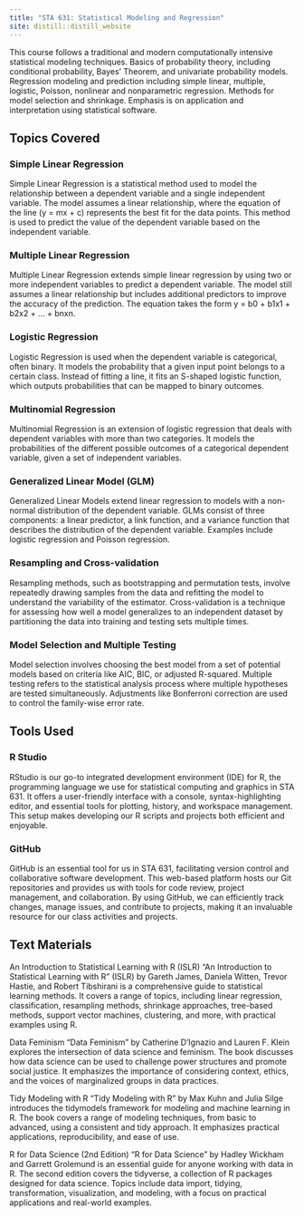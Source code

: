```yaml
---
title: "STA 631: Statistical Modeling and Regression"
site: distill::distill_website
---
```


This course follows a traditional and modern computationally intensive statistical modeling techniques. Basics of probability theory, including conditional probability, Bayes' Theorem, and univariate probability models. Regression modeling and prediction including simple linear, multiple, logistic, Poisson, nonlinear and nonparametric regression. Methods for model selection and shrinkage. Emphasis is on application and interpretation using statistical software. 

## Topics Covered

### Simple Linear Regression
Simple Linear Regression is a statistical method used to model the relationship between a dependent variable and a single independent variable. The model assumes a linear relationship, where the equation of the line (y = mx + c) represents the best fit for the data points. This method is used to predict the value of the dependent variable based on the independent variable.

### Multiple Linear Regression
Multiple Linear Regression extends simple linear regression by using two or more independent variables to predict a dependent variable. The model still assumes a linear relationship but includes additional predictors to improve the accuracy of the prediction. The equation takes the form y = b0 + b1x1 + b2x2 + ... + bnxn.

### Logistic Regression
Logistic Regression is used when the dependent variable is categorical, often binary. It models the probability that a given input point belongs to a certain class. Instead of fitting a line, it fits an S-shaped logistic function, which outputs probabilities that can be mapped to binary outcomes.

### Multinomial Regression
Multinomial Regression is an extension of logistic regression that deals with dependent variables with more than two categories. It models the probabilities of the different possible outcomes of a categorical dependent variable, given a set of independent variables.

### Generalized Linear Model (GLM)
Generalized Linear Models extend linear regression to models with a non-normal distribution of the dependent variable. GLMs consist of three components: a linear predictor, a link function, and a variance function that describes the distribution of the dependent variable. Examples include logistic regression and Poisson regression.

### Resampling and Cross-validation
Resampling methods, such as bootstrapping and permutation tests, involve repeatedly drawing samples from the data and refitting the model to understand the variability of the estimator. Cross-validation is a technique for assessing how well a model generalizes to an independent dataset by partitioning the data into training and testing sets multiple times.

### Model Selection and Multiple Testing
Model selection involves choosing the best model from a set of potential models based on criteria like AIC, BIC, or adjusted R-squared. Multiple testing refers to the statistical analysis process where multiple hypotheses are tested simultaneously. Adjustments like Bonferroni correction are used to control the family-wise error rate.

## Tools Used

### R Studio
RStudio is our go-to integrated development environment (IDE) for R, the programming language we use for statistical computing and graphics in STA 631. It offers a user-friendly interface with a console, syntax-highlighting editor, and essential tools for plotting, history, and workspace management. This setup makes developing our R scripts and projects both efficient and enjoyable.

### GitHub
GitHub is an essential tool for us in STA 631, facilitating version control and collaborative software development. This web-based platform hosts our Git repositories and provides us with tools for code review, project management, and collaboration. By using GitHub, we can efficiently track changes, manage issues, and contribute to projects, making it an invaluable resource for our class activities and projects.


## Text Materials

An Introduction to Statistical Learning with R (ISLR)
"An Introduction to Statistical Learning with R" (ISLR) by Gareth James, Daniela Witten, Trevor Hastie, and Robert Tibshirani is a comprehensive guide to statistical learning methods. It covers a range of topics, including linear regression, classification, resampling methods, shrinkage approaches, tree-based methods, support vector machines, clustering, and more, with practical examples using R.

Data Feminism
"Data Feminism" by Catherine D'Ignazio and Lauren F. Klein explores the intersection of data science and feminism. The book discusses how data science can be used to challenge power structures and promote social justice. It emphasizes the importance of considering context, ethics, and the voices of marginalized groups in data practices.

Tidy Modeling with R
"Tidy Modeling with R" by Max Kuhn and Julia Silge introduces the tidymodels framework for modeling and machine learning in R. The book covers a range of modeling techniques, from basic to advanced, using a consistent and tidy approach. It emphasizes practical applications, reproducibility, and ease of use.

R for Data Science (2nd Edition)
"R for Data Science" by Hadley Wickham and Garrett Grolemund is an essential guide for anyone working with data in R. The second edition covers the tidyverse, a collection of R packages designed for data science. Topics include data import, tidying, transformation, visualization, and modeling, with a focus on practical applications and real-world examples.
